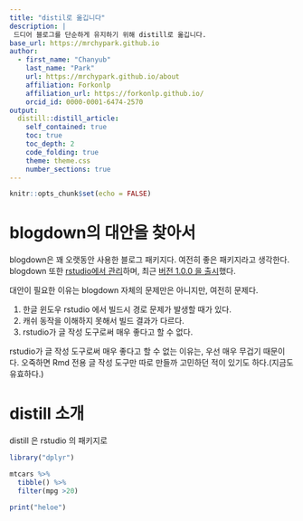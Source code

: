 ```yaml
---
title: "distil로 옮깁니다"
description: |
 드디어 블로그를 단순하게 유지하기 위해 distill로 옮깁니다.
base_url: https://mrchypark.github.io
author:
  - first_name: "Chanyub"
    last_name: "Park"
    url: https://mrchypark.github.io/about
    affiliation: Forkonlp
    affiliation_url: https://forkonlp.github.io/
    orcid_id: 0000-0001-6474-2570
output:
  distill::distill_article:
    self_contained: true
    toc: true
    toc_depth: 2
    code_folding: true
    theme: theme.css
    number_sections: true
---
```


```r
knitr::opts_chunk$set(echo = FALSE)
```

# blogdown의 대안을 찾아서

blogdown은 꽤 오랫동안 사용한 블로그 패키지다.
여전히 좋은 패키지라고 생각한다.
blogdown 또한 [rstudio에서 관리][blogdown]하며, 최근 [버전 1.0.0 을 출시][bd1]했다.

대안이 필요한 이유는 blogdown 자체의 문제만은 아니지만, 여전히 문제다.

1. 한글 윈도우 rstudio 에서 빌드시 경로 문제가 발생할 때가 있다.
1. 캐쉬 동작을 이해하지 못해서 빌드 결과가 다르다.
1. rstudio가 글 작성 도구로써 매우 좋다고 할 수 없다.

rstudio가 글 작성 도구로써 매우 좋다고 할 수 없는 이유는, 우선 매우 무겁기 때문이다.
오죽하면 Rmd 전용 글 작성 도구만 따로 만들까 고민하던 적이 있기도 하다.(지금도 유효하다.)


# distill 소개

distill 은 rstudio 의 패키지로 


```r
library("dplyr")

mtcars %>% 
  tibble() %>% 
  filter(mpg >20)

print("heloe")
```


[blogdown]: https://github.com/rstudio/blogdown
[bd1]: https://blog.rstudio.com/2021/01/18/blogdown-v1.0/

